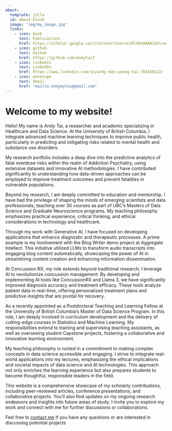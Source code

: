 ```yaml
---
about:
  template: jolla
  id: about-block
  image: "img/my_image.jpg"
  links:
    - icon: book
      text: Publications
      href: https://scholar.google.ca/citations?user=Cs0lX0sAAAAJ&hl=en
    - icon: github
      text: Github
      href: https://github.com/andytai7
    - icon: linkedin
      text: LinkedIn
      href: https://www.linkedin.com/in/andy-man-yeung-tai-783160122/
    - icon: envelope
      text: Email
      href: "mailto:andymytai@gmail.com"  
---
```


::: {#about-block}
:::

# Welcome to my website!

Hello! My name is Andy Tai, a researcher and academic specializing in Healthcare and Data Science. At the University of British Columbia, I integrate advanced machine learning techniques to improve public health, particularly in predicting and mitigating risks related to mental health and substance use disorders.

My research portfolio includes a deep dive into the predictive analytics of fatal overdose risks within the realm of Addiction Psychiatry, using extensive datasets and innovative AI methodologies. I have contributed significantly to understanding how data-driven approaches can be employed to improve treatment outcomes and prevent fatalities in vulnerable populations.

Beyond my research, I am deeply committed to education and mentorship. I have had the privilege of shaping the minds of emerging scientists and data professionals, teaching over 30 courses as part of UBC’s Masters of Data Science and Graduate Neuroscience programs. My teaching philosophy emphasizes practical experience, critical thinking, and ethical considerations in technology and healthcare.

Through my work with Generative AI, I have focused on developing applications that enhance diagnostic and therapeutic processes. A prime example is my involvement with the Blog Writer demo project at Aggregate Intellect. This initiative utilized LLMs to transform audio transcripts into engaging blog content automatically, showcasing the power of AI in streamlining content creation and enhancing information dissemination.

At Concussion RX, my role extends beyond traditional research; I leverage AI to revolutionize concussion management. By developing and implementing AI tools like ConcussionRX and Llama 3, we have significantly improved diagnosis accuracy and treatment efficacy. These tools analyze patient data in real-time, offering personalized treatment plans and predictive insights that are pivotal for recovery.

As a recently appointed as a Postdoctoral Teaching and Learning Fellow at the University of British Columbia's Master of Data Science Program. In this role, I am deeply involved in curriculum development and the delivery of cutting-edge courses in Statistics and Machine Learning. My responsibilities extend to training and supervising teaching assistants, as well as overseeing student Capstone projects, fostering a collaborative and innovative learning environment.

My teaching philosophy is rooted in a commitment to making complex concepts in data science accessible and engaging. I strive to integrate real-world applications into my lectures, emphasizing the ethical implications and societal impacts of data science and AI technologies. This approach not only enriches the learning experience but also prepares students to become thoughtful, responsible leaders in the field.

This website is a comprehensive showcase of my scholarly contributions, including peer-reviewed articles, conference presentations, and collaborative projects. You'll also find updates on my ongoing research endeavors and insights into future areas of study. I invite you to explore my work and connect with me for further discussions or collaborations.

Feel free to [contact me](mailto:andymytai@gmail.com)  if you have any questions or are interested in discussing potential projects


